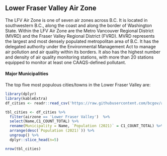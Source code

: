 ## Lower Fraser Valley Air Zone

The LFV Air Zone is one of seven air zones across B.C. It is located in southwestern B.C., along the coast and along the border of Washington State. Within the LFV Air Zone are the Metro Vancouver Regional District (MVRD) and the Fraser Valley Regional District (FVRD). MVRD represents the largest and most densely populated metropolitan area of B.C. It has the delegated authority under the Environmental Management Act  to manage air pollution and air quality within its borders. It also has the highest number and density of air quality monitoring stations, with more than 20 stations equipped to monitor at least one CAAQS-defined pollutant.

#### Major Municipalities

The top five most populous cities/towns in the Lower Fraser Valley are:

```r
library(dplyr)
library(kableExtra)
df_cities <- readr::read_csv('https://raw.githubusercontent.com/bcgov/air-zone-reports/master/data/out/cities.csv')

tbl_cities <- df_cities %>%
  filter(airzone == 'Lower Fraser Valley')  %>%
  select(Name,C1_COUNT_TOTAL) %>%
  rename(Municipality = Name, `Population (2021)` = C1_COUNT_TOTAL) %>%
  arrange(desc(`Population (2021)`)) %>%
  ungroup() %>%
  dplyr::slice_head(n=5)

nrow(tbl_cities)
```
